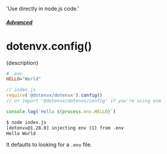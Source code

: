   'Use directly in node.js code.'

##### [Advanced](/docs/advanced)
# dotenvx.config()

<p className="lead">{description}</p>

```ini
# .env
HELLO="World"
```

```js
// index.js
require('@dotenvx/dotenvx').config()
// or import '@dotenvx/dotenvx/config' if you're using esm

console.log(`Hello ${process.env.HELLO}`)
```

```sh
$ node index.js
[dotenvx@1.28.0] injecting env (1) from .env
Hello World
```

It defaults to looking for a `.env` file.
